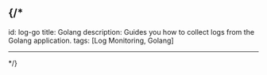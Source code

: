 ## {/*

id: log-go
title: Golang
description: Guides you how to collect logs from the Golang application. 
tags: [Log Monitoring, Golang]

* * *

\*/}
